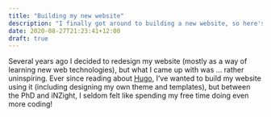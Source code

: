 ```yaml
---
title: "Building my new website"
description: "I finally got around to building a new website, so here's a (brief) overview of why and how."
date: 2020-08-27T21:23:41+12:00
draft: true
---
```


Several years ago I decided to redesign my website (mostly as a way of learning new web technologies), but what I came up with was ... rather uninspiring. Ever since reading about [Hugo](gohugo.io), I've wanted to build my website using it (including designing my own theme and templates), but between the PhD and iNZight, I seldom felt like spending my free time doing even more coding!
